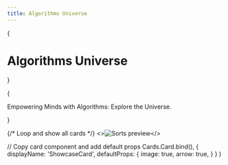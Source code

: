 ```yaml
---
title: Algorithms Universe
---
```



{<h1 className="mt-10 mb-4 text-center text-[2.5rem] font-bold tracking-tight">Algorithms Universe</h1>}

{<p className="mb-16 text-center text-lg text-gray-500 dark:text-gray-400">
        Empowering Minds with Algorithms: Explore the Universe.
</p>
}

{/* Loop and show all cards */}
<Cards>
  <ShowcaseCard title="Sorts" href="/algorithms/sorts">
    <>![Sorts preview](public/assets/sorts/sorts.png)</>
  </ShowcaseCard>
</Cards>


  // Copy card component and add default props
  Cards.Card.bind(),
  {
    displayName: 'ShowcaseCard',
    defaultProps: {
      image: true,
      arrow: true,
    }
  }
)
